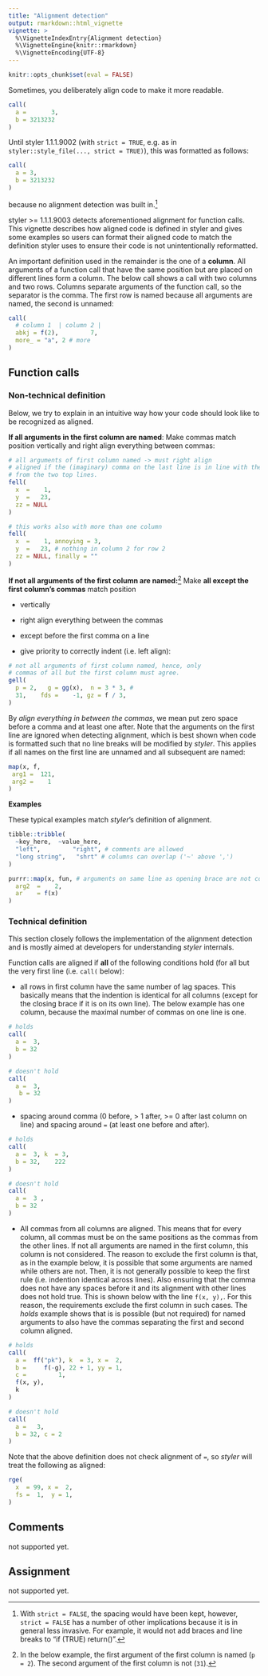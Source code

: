 ```yaml
---
title: "Alignment detection"
output: rmarkdown::html_vignette
vignette: >
  %\VignetteIndexEntry{Alignment detection}
  %\VignetteEngine{knitr::rmarkdown}
  %\VignetteEncoding{UTF-8}
---
```


```r
knitr::opts_chunk$set(eval = FALSE)
```

Sometimes, you deliberately align code to make it more readable.

```r
call(
  a =       3,
  b = 3213232
)

```

Until styler 1.1.1.9002 (with `strict = TRUE`, e.g. as in
`styler::style_file(..., strict = TRUE)`), this was formatted as follows:

```r
call(
  a = 3,
  b = 3213232
)

```

because no alignment detection was built in.^[With `strict = FALSE`, the spacing
would have been kept, however, `strict = FALSE` has a number of other
implications because it is in general less invasive. For example, it would not
add braces and line breaks to "if (TRUE) return()".]

styler >= 1.1.1.9003 detects aforementioned alignment for function calls. This
vignette describes how aligned code is defined in styler and gives some examples
so users can format their aligned code to match the definition styler uses to
ensure their code is not unintentionally reformatted.

An important definition used in the remainder is the one of a **column**. All
arguments of a function call that have the same position but are placed on
different lines form a column. The below call shows a call with two columns and
two rows. Columns separate arguments of the function call, so the separator is
the comma. The first row is named because all arguments are named, the second is
unnamed:

```r
call(
  # column 1  | column 2 |
  abkj = f(2),         7,
  more_ = "a", 2 # more
)
```

## Function calls

### Non-technical definition

Below, we try to explain in an intuitive way how your code should look like to
be recognized as aligned.

**If all arguments in the first column are named**: Make commas match position
vertically and right align everything between commas:

```r
# all arguments of first column named -> must right align
# aligned if the (imaginary) comma on the last line is in line with the commas 
# from the two top lines.
fell(
  x  =    1, 
  y  =   23,
  zz = NULL
)

# this works also with more than one column
fell(
  x  =    1, annoying = 3, 
  y  =   23, # nothing in column 2 for row 2
  zz = NULL, finally = ""
)
```

**If not all arguments of the first column are named:**^[In the below example,
the first argument of the first column is named (`p = 2`). The second argument
of the first column is not (`31`).] Make **all except the first column's
commas** match position

- vertically

- right align everything between the commas

- except before the first comma on a line

- give priority to correctly indent (i.e. left align):

```r
# not all arguments of first column named, hence, only 
# commas of all but the first column must agree.
gell(
  p = 2,   g = gg(x),  n = 3 * 3, #
  31,    fds =    -1, gz = f / 3,
)

```

By *align everything in between the commas*, we mean put zero space before a
comma and at least one after. Note that the arguments on the first line are
ignored when detecting alignment, which is best shown when code is formatted
such that no line breaks will be modified by _styler_. This applies if all names
on the first line are unnamed and all subsequent are named:

```r
map(x, f, 
 arg1 =  121,
 arg2 =    1
)
```

**Examples**

These typical examples match _styler_'s definition of alignment.

```r
tibble::tribble(
  ~key_here,  ~value_here,
  "left",         "right", # comments are allowed
  "long string",   "shrt" # columns can overlap ('~' above ',')
)

purrr::map(x, fun, # arguments on same line as opening brace are not considered
  arg2  =    2, 
  ar    = f(x)
)
```

### Technical definition

This section closely follows the implementation of the alignment detection and
is mostly aimed at developers for understanding _styler_ internals.

Function calls are aligned if **all** of the following conditions hold (for all
but the very first line (i.e. `call(` below):

* all rows in first column have the same number of lag spaces. This basically
  means that the indention is identical for all columns (except for the closing
  brace if it is on its own line). The below example has one column, because the
  maximal number of commas on one line is one.

```r
# holds
call(
  a =  3,
  b = 32
)

# doesn't hold
call(
  a =  3,
   b = 32
)
```

* spacing around comma (0 before, > 1 after, >= 0 after last column on line) and
  spacing around `=` (at least one before and after).

```r
# holds
call(
  a =  3, k  = 3,
  b = 32,    222
)

# doesn't hold
call(
  a =  3 ,
  b = 32
)
```

* All commas from all columns are aligned. This means that for every column, all
  commas must be on the same positions as the commas from the other lines. If
  not all arguments are named in the first column, this column is not
  considered. The reason to exclude the first column is that, as in the example
  below, it is possible that some arguments are named while others are not.
  Then, it is not generally possible to keep the first rule (i.e. indention
  identical across lines). Also ensuring that the comma does not have any spaces
  before it and its alignment with other lines does not hold true. This is shown
  below with the line `f(x, y),`. For this reason, the requirements exclude the
  first column in such cases. The *holds* example shows that is is possible (but
  not required) for named arguments to also have the commas separating the first
  and second column aligned.

```r
# holds
call(
  a =  ff("pk"), k  = 3, x =  2,
  b =     f(-g), 22 + 1, yy = 1,
  c =         1,
  f(x, y), 
  k
)

# doesn't hold
call(
  a =   3,
  b = 32, c = 2
)
```

Note that the above definition does not check alignment of `=`, so _styler_ will
treat the following as aligned:

```r
rge(
  x  = 99, x =  2,
  fs =  1,  y = 1,
)
```

## Comments

not supported yet.

## Assignment

not supported yet.


